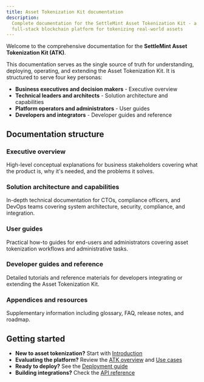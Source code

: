 ```yaml
---
title: Asset Tokenization Kit documentation
description:
  Complete documentation for the SettleMint Asset Tokenization Kit - a
  full-stack blockchain platform for tokenizing real-world assets
---
```


Welcome to the comprehensive documentation for the **SettleMint Asset
Tokenization Kit (ATK)**.

This documentation serves as the single source of truth for understanding,
deploying, operating, and extending the Asset Tokenization Kit. It is structured
to serve four key personas:

- **Business executives and decision makers** - Executive overview
- **Technical leaders and architects** - Solution architecture and capabilities
- **Platform operators and administrators** - User guides
- **Developers and integrators** - Developer guides and reference

## Documentation structure

### Executive overview

High-level conceptual explanations for business stakeholders covering what the
product is, why it's needed, and the problems it solves.

### Solution architecture and capabilities

In-depth technical documentation for CTOs, compliance officers, and DevOps teams
covering system architecture, security, compliance, and integration.

### User guides

Practical how-to guides for end-users and administrators covering asset
tokenization workflows and administrative tasks.

### Developer guides and reference

Detailed tutorials and reference materials for developers integrating or
extending the Asset Tokenization Kit.

### Appendices and resources

Supplementary information including glossary, FAQ, release notes, and roadmap.

## Getting started

- **New to asset tokenization?** Start with
  [Introduction](/executive-overview/introduction)
- **Evaluating the platform?** Review the
  [ATK overview](/executive-overview/atk-overview) and
  [Use cases](/executive-overview/use-cases)
- **Ready to deploy?** See the
  [Deployment guide](/developer-guides/deployment-ops/deployment-guide)
- **Building integrations?** Check the
  [API reference](/developer-guides/api-integration/api-reference)
